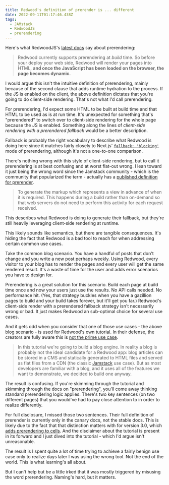 ```yaml
---
title: Redwood's definition of prerender is ... different
date: 2022-09-11T01:17:46.438Z
tags:
  - JAMstack
  - RedwoodJS
  - prerendering
---
```


Here's what RedwoodJS's [latest docs](https://github.com/redwoodjs/redwood/blob/b9110e9a7267c2102585ec9353da427a7067a92c/docs/docs/prerender.md) say about prerendering:

> Redwood currently supports prerendering at _build_ time. So before your deploy your web side, Redwood will render your pages into HTML, **and once the JavaScript has been loaded on the browser, the page becomes dynamic.**

I would argue this isn't the intuitive definition of prerendering, mainly because of the second clause that adds runtime hydration to the process. If the JS is enabled on the client, the above definition dictates that you're going to do client-side rendering. That's not what I'd call prerendering.

For prerendering, I'd expect some HTML to be built at build time and that HTML to be used as is at run time. It's unexpected for something that's "prerendered" to switch over to client-side rendering for the whole page because the JS is enabled. Something along the lines of _client-side rendering with a prerendered fallback_ would be a better description.

Fallback is probably the right vocabulary to describe what Redwood is doing here since it matches fairly closely to Next.js' [`fallback: 'blocking'`](https://nextjs.org/docs/api-reference/data-fetching/get-static-paths#fallback-blocking) mode of prerendering, although it's not a one-to-one comparison.

There's nothing wrong with this style of client-side rendering, but to call it prerendering is at best confusing and at worst flat-out wrong. I lean toward it just being the wrong word since the Jamstack community - which is the community that popularized the term - actually has a [published definition for prerender](https://jamstack.org/glossary/pre-render/).

> To generate the markup which represents a view in advance of when it is required. This happens during a build rather than on-demand so that web servers do not need to perform this activity for each request received.

This describes what Redwood is doing to generate their fallback, but they're still heavily leveraging client-side rendering at runtime.

This likely sounds like semantics, but there are tangible consequences. It's hiding the fact that Redwood is a bad tool to reach for when addressing certain common use cases.

Take the common blog scenario. You have a handful of posts that don't change and you write a new post perhaps weekly. Using Redwood, every visitor to your blog has to render the pages and every user will get the same rendered result. It's a waste of time for the user and adds error scenarios you have to design for.

Prerendering is a great solution for this scenario. Build each page at build time once and now your users just use the results. No API calls needed. No performance hit. (Yes, that strategy buckles when you have a gazillion pages to build and your build takes forever, but it'll get you far.) Redwood's client-side render with a prerendered fallback strategy isn't necessarily wrong or bad. It just makes Redwood an sub-optimal choice for several use cases.

And it gets odd when you consider that one of those use cases - the above blog scenario - is used for Redwood's own tutorial. In their defense, the creators are fully aware this is [not the prime use case](https://redwoodjs.com/docs/tutorial/foreword).

> In this tutorial we're going to build a blog engine. In reality a blog is probably not the ideal candidate for a Redwood app: blog articles can be stored in a CMS and statically generated to HTML files and served as flat files from a CDN (the classic [Jamstack](https://jamstack.org/) use case). But as most developers are familiar with a blog, and it uses all of the features we want to demonstrate, we decided to build one anyway.

The result is confusing. If you're skimming through the tutorial and skimming through the docs on "prerendering", you'll come away thinking standard prerendering logic applies. There's two key sentences (on two different pages) that you would've had to pay close attention to in order to realize differently.

For full disclosure, I missed those two sentences. Their full definition of prerender is currently only in the canary docs, not the stable docs. This is likely due to the fact that that distinction matters with for version 3.0, which [adds prerendering to cells](https://community.redwoodjs.com/t/redwood-v3-0-0-rc-is-now-available/3836#cell-and-route-parameter-prerendering-2). And the disclaimer about the tutorial is present in its forward and I just dived into the tutorial - which I'd argue isn't unreasonable.

The result is I spent quite a lot of time trying to achieve a fairly benign use case only to realize days later I was using the wrong tool. Not the end of the world. This is what learning's all about.

But I can't help but be a little irked that it was mostly triggered by misusing the word prerendering. Naming's hard, but it matters.
